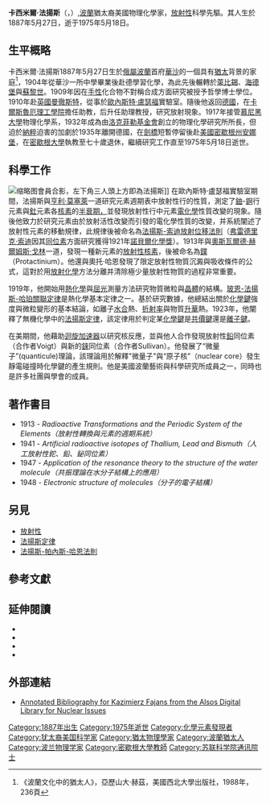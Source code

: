 {{RoughTranslation}}
{{Refimprove|time=2016-08-12}}
{{Infobox scientist
|name              = 卡西米爾·法揚斯
|image             = Kazimierz Fajans.jpg
|caption           = 卡西米爾·法揚斯({{lang-pl|Kazimierz Fajans}})
|birth_date        = {{birth date|df=yes|1887|5|27}}
|birth_place       = [[俄屬波蘭|俄屬波蘭]][[華沙|華沙]]
|residence         =
|nationality       =
|death_date        = {{death date and age|df=yes|1975|5|18|1887|5|27}}
|death_place       = 美國[[密歇根州|密歇根州]][[安娜堡|安娜堡]]
|field             =
|work_institution  = [[密歇根大學|密歇根大學]]
|alma_mater        =
|doctoral_advisor  =
|doctoral_students =
|known_for          =[[鏷|鏷]]元素發現者<br/>[[法揚斯定律|法揚斯定律]]<br/>[[法揚斯-索迪放射位移法則|法揚斯-索迪放射位移法則]]<br/>[[法揚斯-帕內斯-哈恩法則|法揚斯-帕內斯-哈恩法則]]
|prizes             =
|religion           =
|footnotes          =
}}
'''卡西米爾·法揚斯'''（{{lang-pl|'''Kazimierz Fajans'''}}，{{lang-en|'''Kasimir Fajans'''}}）,[[波蘭|波蘭]]猶太裔美國物理化學家，[[放射性|放射性]]科學先驅。其人生於1887年5月27日，逝于1975年5月18日。

== 生平概略 ==
卡西米爾·法揚斯1887年5月27日生於[[俄屬波蘭|俄屬波蘭]]首府[[華沙|華沙]]的一個具有[[猶太|猶太]]背景的家庭<ref>《波蘭文化中的猶太人》，亞歷山大·赫茲，美國西北大學出版社，1988年，236頁</ref>，1904年從華沙一所中學畢業後赴德學習化學，為此先後輾轉於[[萊比錫|萊比錫]]、[[海德堡|海德堡]]與[[蘇黎世|蘇黎世]]。1909年因在[[手性|手性]]化合物不對稱合成方面研究被授予哲學博士學位。1910年赴[[英國|英國]][[曼徹斯特|曼徹斯特]]，從事於[[歐內斯特·盧瑟福|歐內斯特·盧瑟福]]實驗室。隨後他返回[[德國|德國]]，在[[卡爾斯魯厄理工學院|卡爾斯魯厄理工學院]]擔任助教，后升任助理教授，研究放射現象。1917年接管[[慕尼黑大學|慕尼黑大學]]物理化學系，1932年成為由[[洛克菲勒基金會|洛克菲勒基金會]]創立的物理化學研究所所長，但迫於[[納粹|納粹]]迫害的加劇於1935年離開德國，在[[劍橋|劍橋]]短暫停留後赴[[美國|美國]][[密歇根州|密歇根州]][[安娜堡|安娜堡]]，在[[密歇根大學|密歇根大學]]執教至七十歲退休，繼續研究工作直至1975年5月18日逝世。

== 科學工作 ==
[[File:Bunsen-Tagung_1928_Ausschnitt.jpg|缩略图]]會員合影，左下角三人頭上方即為法揚斯]]
在歐內斯特·盧瑟福實驗室期間，法揚斯與[[亨利·莫塞萊|亨利·莫塞萊]]一道研究元素週期表中放射性行的性質，測定了[[鈾|鈾]]-[[錒|錒]]行元素與[[釷|釷]]元素各[[核素|核素]]的[[半衰期|半衰期，]]並發現放射性行中元素[[電化學|電化學]]性質改變的現象。隨後他致力於研究元素由於放射活性改變而引發的電化學性質的改變，并系統闡述了放射性元素的移動規律，此規律後被命名為[[法揚斯-索迪放射移動法則|法揚斯-索迪放射位移法則]]（[[弗雷德里克·索迪|弗雷德里克·索迪]]因其[[同位素|同位素]]方面研究獲得1921年[[諾貝爾化學獎|諾貝爾化學獎]]）。1913年與[[奧斯瓦爾德·赫爾姆斯·戈林|奧斯瓦爾德·赫爾姆斯·戈林]]一道，發現一種新元素的[[放射性核素|放射性核素]]，後被命名為[[鏷|鏷]]（Protactinium）。他還與奧托·哈恩發現了限定放射性物質沉澱與吸收條件的公式，這對於用[[放射化學|放射化學]]方法分離并清除極少量放射性物質的過程非常重要。

1919年，他開始用[[熱化學|熱化學]]與[[屈光|屈光]]測量方法研究物質微粒與[[晶體|晶體]]的結構。[[玻恩-法揚斯-哈珀關聯定律|玻恩-法揚斯-哈珀關聯定律]]是熱化學基本定律之一。基於研究數據，他總結出關於[[化學鍵|化學鍵]]強度與微粒變形的基本結論，如離子[[水合|水合]]熱、[[折射率|折射率]]與物質[[升華|升華]]熱。1923年，他闡釋了無機化學中的[[法揚斯定律|法揚斯定律]]，該定律用於判定某[[化學鍵|化學鍵]]是[[共價鍵|共價鍵]]還是[[離子鍵|離子鍵]]。

在美期間，他藉助[[迴旋加速器|迴旋加速器]]以研究核反應，並與他人合作發現放射性[[鉛|鉛]]同位素（合作者Voigt）與新的[[錸|錸]]同位素（合作者Sullivan）。他發展了“微量子”(quanticule)理論，該理論用於解釋"微量子"與“原子核”（nuclear core）發生靜電碰撞時化學鍵的產生規則。他是美國波蘭藝術與科學研究所成員之一，同時也是許多社團與學會的成員。

== 著作書目 ==
* 1913 - ''Radioactive Transformations and the Periodic System of the Elements（放射性轉換與元素的週期系統）''
* 1941 - ''Artificial radioactive isotopes of Thallium, Lead and Bismuth（人工放射性鉈、鉛、鉍同位素）''
* 1947 - ''Application of the resonance theory to the structure of the water molecule（共振理論在水分子結構上的應用）''
* 1948 - ''Electronic structure of molecules（分子的電子結構）''

== 另見 ==
* [[放射性|放射性]]
* [[法揚斯定律|法揚斯定律]]
* [[法揚斯-帕內斯-哈恩法則|法揚斯-帕內斯-哈恩法則]]

== 參考文獻 ==
{{Reflist}}

== 延伸閱讀 ==
* {{Cite book|title=Kasimir Fajans : (1887 - 1975) : Lebensbild eines Wissenschaftlers|isbn=978-3-928577-37-3|location=Berlin|language=de|last1=Hurwic|first1=Józef}}
* {{Cite journal|title=Reception of Kasimir Fajans's quanticule theory of the chemical bond: A tragedy of a scientist|url=https://archive.org/details/sim_journal-of-chemical-education_1987-02_64_2/page/122|journal=Journal of Chemical Education|issue=2|doi=10.1021/ed064p122|year=1987|volume=64|pages=122|bibcode=1987JChEd..64..122H|oclc=4666664486|last1=Hurwic|first1=Józef}}
* {{Cite journal|title=Badania Kazimierza Fajansa w dziedzinie promieniotwórczości i izotopii|language=pl|issn=0023-589X|oclc=13055784|last1=Hurwic|first1=Józef}}
* {{Cite journal|title=Kasimir Fajans|last=Dunn|first=Thomas M.|date=19 February 1976|journal=Nature|issue=611|doi=10.1038/259611a0|volume=259|bibcode=1976Natur.259..611D}}

== 外部連結 ==
* [https://web.archive.org/web/20100804023249/http://alsos.wlu.edu/qsearch.aspx?browse=people%2FFajans%2C+Kasimir Annotated Bibliography for Kazimierz Fajans from the Alsos Digital Library for Nuclear Issues]
[[Category:1887年出生|Category:1887年出生]]
[[Category:1975年逝世|Category:1975年逝世]]
[[Category:化學元素發現者|Category:化學元素發現者]]
[[Category:犹太裔美国科学家|Category:犹太裔美国科学家]]
[[Category:猶太物理學家|Category:猶太物理學家]]
[[Category:波蘭猶太人|Category:波蘭猶太人]]
[[Category:波兰物理学家|Category:波兰物理学家]]
[[Category:密歇根大學教師|Category:密歇根大學教師]]
[[Category:苏联科学院通讯院士|Category:苏联科学院通讯院士]]